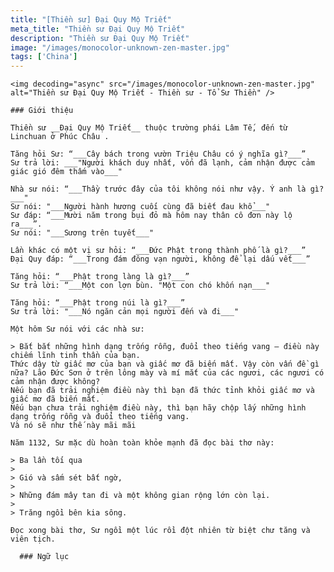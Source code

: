 ```yaml
---
title: "[Thiền sư] Đại Quy Mộ Triết"
meta_title: "Thiền sư Đại Quy Mộ Triết"
description: "Thiền sư Đại Quy Mộ Triết"
image: "/images/monocolor-unknown-zen-master.jpg"
tags: ['China']
---
```


<div className="grid xl:grid-cols-8 lg:grid-cols-8 md:grid-cols-2 sm:grid-cols-2 xs:grid-cols-1 gap-8 bg-body dark:bg-darkmode-body">

  <div className="lg:col-span-3 md:col-span-1">

    <img decoding="async" src="/images/monocolor-unknown-zen-master.jpg" alt="Thiền sư Đại Quy Mộ Triết - Thiền sư - Tổ Sư Thiền" />

    ### Giới thiệu

    Thiền sư __Đại Quy Mộ Triết__ thuộc trường phái Lâm Tế, đến từ Linchuan ở Phúc Châu .

    Tăng hỏi Sư: “___Cây bách trong vườn Triệu Châu có ý nghĩa gì?___”
    Sư trả lời: ___"Người khách duy nhất, vốn đã lạnh, cảm nhận được cảm giác gió đêm thấm vào___"

    Nhà sư nói: “___Thầy trước đây của tôi không nói như vậy. Ý anh là gì?___"
    Sư nói: "___Người hành hương cuối cùng đã biết đau khổ___"
    Sư đáp: “___Mười năm trong bụi đỏ mà hôm nay thân cô đơn này lộ ra___”.
    Sư nói: "___Sương trên tuyết___"

    Lần khác có một vị sư hỏi: “___Đức Phật trong thành phố là gì?___”
    Đại Quy đáp: “___Trong đám đông vạn người, không để lại dấu vết___”

    Tăng hỏi: “___Phật trong làng là gì?___”
    Sư trả lời: “___Một con lợn bùn. "Một con chó khốn nạn___"

    Tăng hỏi: “___Phật trong núi là gì?___”
    Sư trả lời: "___Nó ngăn cản mọi người đến và đi___"

    Một hôm Sư nói với các nhà sư:

    > Bắt bắt những hình dạng trống rỗng, đuổi theo tiếng vang – điều này chiếm lĩnh tinh thần của bạn.
    Thức dậy từ giấc mơ của bạn và giấc mơ đã biến mất. Vậy còn vấn đề gì nữa? Lão Đức Sơn ở trên lông mày và mí mắt của các ngươi, các ngươi có cảm nhận được không?
    Nếu bạn đã trải nghiệm điều này thì bạn đã thức tỉnh khỏi giấc mơ và giấc mơ đã biến mất.
    Nếu bạn chưa trải nghiệm điều này, thì bạn hãy chộp lấy những hình dạng trống rỗng và đuổi theo tiếng vang.
    Và nó sẽ như thế này mãi mãi

    Năm 1132, Sư mặc dù hoàn toàn khỏe mạnh đã đọc bài thơ này:

    > Ba lần tối qua
    >
    > Gió và sấm sét bất ngờ,
    >
    > Những đám mây tan đi và một không gian rộng lớn còn lại.
    >
    > Trăng ngồi bên kia sông.

    Đọc xong bài thơ, Sư ngồi một lúc rồi đột nhiên từ biệt chư tăng và viên tịch.

  </div>

  <div className="lg:col-span-5 md:col-span-1">

      ### Ngữ lục



  </div>

</div>
